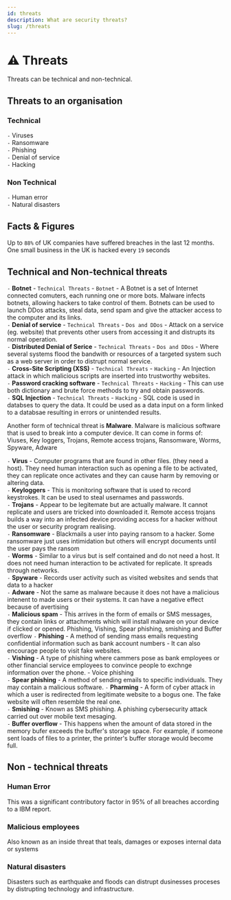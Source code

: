 ```yaml
---
id: threats
description: What are security threats?
slug: /threats
---
```


# ⚠️ Threats


Threats can be technical and non-technical. 

## Threats to an organisation

### Technical
` - ` Viruses <br />
` - ` Ransomware <br />
` - ` Phishing <br />
` - ` Denial of service <br />
` - ` Hacking 

### Non Technical
` - ` Human error <br />
` - ` Natural disasters <br />

## Facts & Figures
Up to `88%` of UK companies have suffered breaches in the last 12 months.  <br />
One small business in the UK is hacked every `19` seconds

## Technical and Non-technical threats
` - ` **Botnet** - <code className="greennumbercode">Technical Threats</code> - <code className="pinknumbercode">Botnet</code> - A Botnet is a set of Internet connected comuters, each running one or more bots. Malware infects botnets, allowing hackers to take control of them. Botnets can be used to launch DDos attacks, steal data, send spam and give the attacker access to the computer and its links. <br />
` - ` **Denial of service** - <code className="greennumbercode">Technical Threats</code> - <code className="pinknumbercode">Dos and DDos</code> -  Attack on a service (eg. website) that prevents other users from accessing it and distrupts its normal operation. <br />
` - ` **Distributed Denial of Serice** - <code className="greennumbercode">Technical Threats</code> - <code className="pinknumbercode">Dos and DDos</code> -  Where several systems flood the bandwith or resources of a targeted system such as a web server in order to distrupt normal service. <br />
` - ` **Cross-Site Scripting (XSS)** - <code className="greennumbercode">Technical Threats</code> - <code className="pinknumbercode">Hacking</code> - An Injection attack in which malicious scripts are inserted into trustworthy websites. <br />
` - ` **Password cracking software** - <code className="greennumbercode">Technical Threats</code> - <code className="pinknumbercode">Hacking</code> - This can use both dictionary and brute force methods to try and obtain passwords. <br />
` - ` **SQL Injection** - <code className="greennumbercode">Technical Threats</code> - <code className="pinknumbercode">Hacking</code> - SQL code is used in databses to query the data. It could be used as a data input on a form linked to a databsae resulting in errors or unintended results. <br />

Another form of technical threat is **Malware**. Malware is malicious software that is used to break into a computer device. It can come in forms of: Viuses, Key loggers, Trojans, Remote access trojans, Ransomware, Worms, Spyware, Adware <br />


` - ` **Virus** - Computer programs that are found in other files. (they need a host). They need human interaction such as opening a file to be activated, they can replicate once activates and they can cause harm by removing or altering data. <br />
` - ` **Keyloggers** - This is monitoring software that is used to record keystrokes. It can be used to steal usernames and passwords. <br />
` - ` **Trojans** - Appear to be legitemate but are actually malware. It cannot replicate and users are tricked into downloaded it. Remote access trojans builds a way into an infected device providing access for a hacker without the user or security program realising. <br />
` - ` **Ransomware** - Blackmails a user into paying ransom to a hacker. Some ransomware just uses intimidation but others will encrypt documents until the user pays the ransom <br />
` - ` **Worms** - Similar to a virus but is self contained and do not need a host. It does not need human interaction to be activated for replicate. It spreads through networks. <br />
` - ` **Spyware** - Records user activity such as visited websites and sends that data to a hacker <br />
` - ` **Adware** - Not the same as malware because it does not have a malicious intenent to made users or their systems. It can have a negative effect because of avertising <br />
` - ` **Malicious spam** - This arrives in the form of emails or SMS messages, they contain links or attachments which will install malware on your device if clicked or opened. Phishing, Vishing, Spear phishing, smishing and Buffer overflow
` - ` **Phishing** - A method of sending mass emails requesting confidential information such as bank account numbers - It can also encourage people to visit fake websites. <br />
` - ` **Vishing** - A type of phishing where cammers pose as bank employees or other financial service employees to convince people to exchnge information over the phone. - Voice phishing <br />
` - ` **Spear phishing** - A method of sending emails to specific individuals. They may contain a malicious software. 
` - ` **Pharming** - A form of cyber attack in which a user is redirected from  legitimate website to a bogus one. The fake website will often resemble the real one. <br />
` - ` **Smishing** - Known as SMS phishing. A phishing cybersecurity attack carried out over mobile text mesaging. <br />
` - ` **Buffer overflow** - This happens when the amount of data stored in the memory bufer exceeds the buffer's storage space. For example, if someone sent loads of files to a printer, the printer's buffer storage would become full. 

## Non - technical threats

### Human Error
This was a significant contributory factor in 95% of all breaches according to a IBM report. 

### Malicious employees
Also known as an inside threat that teals, damages or exposes internal data or systems

### Natural disasters
Disasters such as earthquake and floods can distrupt dusinesses proceses by distrupting technology and infrastructure. 

